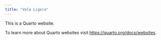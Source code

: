 ```yaml
---
title: "Vela Ligera"
---
```


This is a Quarto website.

To learn more about Quarto websites visit <https://quarto.org/docs/websites>.
